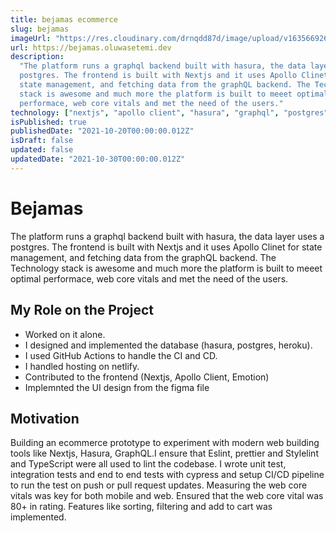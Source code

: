 ```yaml
---
title: bejamas ecommerce
slug: bejamas
imageUrl: "https://res.cloudinary.com/drnqdd87d/image/upload/v1635669260/personal/bejamas_y4pls8.png"
url: https://bejamas.oluwasetemi.dev
description:
  "The platform runs a graphql backend built with hasura, the data layer uses a
  postgres. The frontend is built with Nextjs and it uses Apollo Clinet for
  state management, and fetching data from the graphQL backend. The Technology
  stack is awesome and much more the platform is built to meeet optimal
  performace, web core vitals and met the need of the users."
technology: ["nextjs", "apollo client", "hasura", "graphql", "postgres"]
isPublished: true
publishedDate: "2021-10-20T00:00:00.012Z"
isDraft: false
updated: false
updatedDate: "2021-10-30T00:00:00.012Z"
---
```


# Bejamas

The platform runs a graphql backend built with hasura, the data layer uses a
postgres. The frontend is built with Nextjs and it uses Apollo Clinet for state
management, and fetching data from the graphQL backend. The Technology stack is
awesome and much more the platform is built to meeet optimal performace, web
core vitals and met the need of the users.

## My Role on the Project

- Worked on it alone.
- I designed and implemented the database (hasura, postgres, heroku).
- I used GitHub Actions to handle the CI and CD.
- I handled hosting on netlify.
- Contributed to the frontend (Nextjs, Apollo Client, Emotion)
- Implemnted the UI design from the figma file

## Motivation

Building an ecommerce prototype to experiment with modern web building tools
like Nextjs, Hasura, GraphQL.I ensure that Eslint, prettier and Stylelint and
TypeScript were all used to lint the codebase. I wrote unit test, integration
tests and end to end tests with cypress and setup CI/CD pipeline to run the test
on push or pull request updates. Measuring the web core vitals was key for both
mobile and web. Ensured that the web core vital was 80+ in rating. Features like
sorting, filtering and add to cart was implemented.
